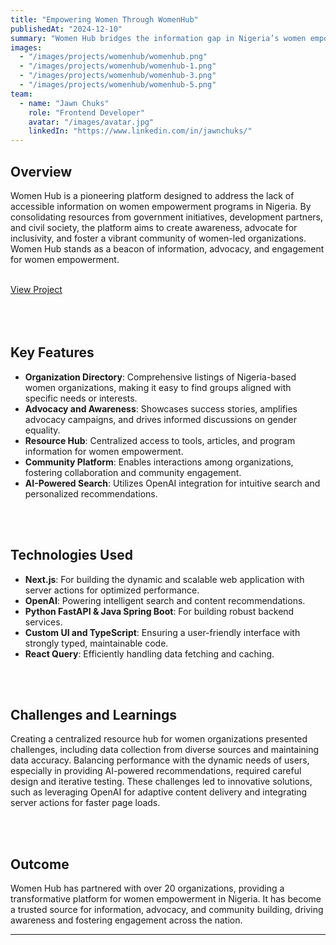 ```yaml
---
title: "Empowering Women Through WomenHub"
publishedAt: "2024-12-10"
summary: "Women Hub bridges the information gap in Nigeria’s women empowerment programs, providing a centralized resource hub for advocacy, awareness, and community engagement."
images:
  - "/images/projects/womenhub/womenhub.png"
  - "/images/projects/womenhub/womenhub-1.png"
  - "/images/projects/womenhub/womenhub-3.png"
  - "/images/projects/womenhub/womenhub-5.png"
team:
  - name: "Jawn Chuks"
    role: "Frontend Developer"
    avatar: "/images/avatar.jpg"
    linkedIn: "https://www.linkedin.com/in/jawnchuks/"
---
```


## Overview

Women Hub is a pioneering platform designed to address the lack of accessible information on women empowerment programs in Nigeria. By consolidating resources from government initiatives, development partners, and civil society, the platform aims to create awareness, advocate for inclusivity, and foster a vibrant community of women-led organizations. Women Hub stands as a beacon of information, advocacy, and engagement for women empowerment.

<br />
<div style={{ textAlign: 'center', marginTop: '10px' }}>
  <a 
    href="https://womenhub.org" 
    target="_blank" 
    style={{ fontSize: '16px', color: '#007bff', textDecoration: 'none' }}
  >
    View Project
  </a>
</div>
<br />

<br />
<div style={{ textAlign: 'center' }}>
  <img 
    src="/images/projects/womenhub/womenhub-7.png" 
    alt="" 
    style={{ width: '100%', height: 'auto' }}
  />
</div>
<br />


## Key Features

- **Organization Directory**: Comprehensive listings of Nigeria-based women organizations, making it easy to find groups aligned with specific needs or interests.
- **Advocacy and Awareness**: Showcases success stories, amplifies advocacy campaigns, and drives informed discussions on gender equality.
- **Resource Hub**: Centralized access to tools, articles, and program information for women empowerment.
- **Community Platform**: Enables interactions among organizations, fostering collaboration and community engagement.
- **AI-Powered Search**: Utilizes OpenAI integration for intuitive search and personalized recommendations.

<br />
<div style={{ textAlign: 'center' }}>
  <img 
    src="/images/projects/womenhub/womenhub-5.png" 
    alt="" 
    style={{ width: '100%', height: 'auto' }}
  />
</div>
<br />

## Technologies Used

- **Next.js**: For building the dynamic and scalable web application with server actions for optimized performance.
- **OpenAI**: Powering intelligent search and content recommendations.
- **Python FastAPI & Java Spring Boot**: For building robust backend services.
- **Custom UI and TypeScript**: Ensuring a user-friendly interface with strongly typed, maintainable code.
- **React Query**: Efficiently handling data fetching and caching.

<br />
<div style={{ textAlign: 'center' }}>
  <img 
    src="/images/projects/womenhub/womenhub-4.png" 
    alt="" 
    style={{ width: '100%', height: 'auto' }}
  />
</div>
<br />

## Challenges and Learnings

Creating a centralized resource hub for women organizations presented challenges, including data collection from diverse sources and maintaining data accuracy. Balancing performance with the dynamic needs of users, especially in providing AI-powered recommendations, required careful design and iterative testing. These challenges led to innovative solutions, such as leveraging OpenAI for adaptive content delivery and integrating server actions for faster page loads.

<br />
<div style={{ textAlign: 'center' }}>
  <img 
    src="/images/projects/womenhub/womenhub-6.png" 
    alt="" 
    style={{ width: '100%', height: 'auto' }}
  />
</div>
<br />

## Outcome

Women Hub has partnered with over 20 organizations, providing a transformative platform for women empowerment in Nigeria. It has become a trusted source for information, advocacy, and community building, driving awareness and fostering engagement across the nation.

---
